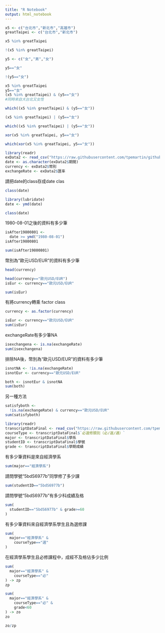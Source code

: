 ```yaml
---
title: "R Notebook"
output: html_notebook
---
```


```r
x5 <- c("台北市","新北市","高雄市")
greatTaipei <- c("台北市","新北市")

x5 %in% greatTaipei

```

```r
!(x5 %in% greatTaipei)
```

```r
y5 <- c("女","男","女")

y5=="女"

```

```r
!(y5=="女")
```

```r
x5 %in% greatTaipei
y5=="女"
(x5 %in% greatTaipei) & (y5=="女")
#同時來自大台北又女性
```

```r
which((x5 %in% greatTaipei) & (y5=="女"))
```

```r
(x5 %in% greatTaipei) | (y5=="女")
```

```r
which((x5 %in% greatTaipei) | (y5=="女"))
```

```r
xor(x5 %in% greatTaipei, y5=="女")
```

```r
which(xor(x5 %in% greatTaipei, y5=="女"))
```

```r
library(readr)
exData2 <- read_csv("https://raw.githubusercontent.com/tpemartin/github-data/master/exData2.csv")
date <- as.character(exData2$期間)
currency <- exData2$幣別
exchangeRate <- exData2$匯率
```

請把date的class存成date clas

```r
class(date)
```

```r
library(lubridate)
date <- ymd(date)
```

```r
class(date)
```
1980-08-01之後的資料有多少筆
```r
isAfter19800801 <-
  date >= ymd("1980-08-01")
isAfter19800801
```

```r
sum(isAfter19800801)
```
幣別為“歐元USD/EUR”的資料有多少筆
```r
head(currency)

```

```r
head(currency=="歐元USD/EUR")
isEur <- currency=="歐元USD/EUR"
```

```r
sum(isEur)
```
有將currency轉乘 factor class
```r
currency <- as.factor(currency)
```

```r
isEur <- currency=="歐元USD/EUR"
sum(isEur)
```
exchangeRate有多少筆NA
```r
isexchangena <- is.na(exchangeRate)
sum(isexchangena)
```
排除NA後，幣別為“歐元USD/EUR”的資料有多少筆
```r
isnotNA <- !is.na(exchangeRate)
isnotEur <- currency=="歐元USD/EUR"
```

```r
both <- isnotEur & isnotNA
sum(both)
```
另一種方法
```r
satisfyboth <- 
  !is.na(exchangeRate) & currency=="歐元USD/EUR"
sum(satisfyboth)
```

```r
library(readr)
transcriptDataFinal <- read_csv("https://raw.githubusercontent.com/tpemartin/github-data/master/transcriptDataFinal.csv")
courseType <- transcriptDataFinal$`必選修類別（必∕選∕通）`
major <- transcriptDataFinal$學系
studentID <- transcriptDataFinal$學號
grade <- transcriptDataFinal$學期成績
```
有多少筆資料是來自經濟學系
```r
sum(major=="經濟學系")
```
請問學號“5bdS6977b”同學修了多少課
```r
sum(studentID=="5bdS6977b")
```
請問學號“5bdS6977b”有多少科成績及格
```r
sum(
  studentID=="5bdS6977b" & grade>=60
)
```
有多少筆資料來自經濟學系學生且為選修課
```r
sum(
  major=="經濟學系" &
    courseType=="選"
)
```
在經濟學系學生且必修課程中，成經不及格佔多少比例
```r
sum(
  major=="經濟學系" &
    courseType=="必"
) -> zp
zp

```

```r
sum(
  major=="經濟學系" &
    courseType=="必" &
    grade<60
) -> zo
zo
```

```r
zo/zp
```

